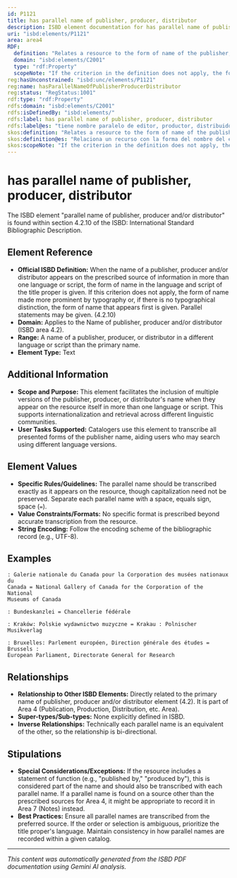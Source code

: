 ```yaml
---
id: P1121
title: has parallel name of publisher, producer, distributor
description: ISBD element documentation for has parallel name of publisher, producer, distributor
uri: "isbd:elements/P1121"
area: area4
RDF:
  definition: "Relates a resource to the form of name of the publisher, producer and/or distributor in the language and script of the title proper when the name appears on the prescribed source of information for the resource in more than one language or script."
  domain: "isbd:elements/C2001"
  type: "rdf:Property"
  scopeNote: "If the criterion in the definition does not apply, the form of name made prominent by typography or, if there is no typographical distinction, the form of name that appears first is used."
reg:hasUnconstrained: "isbd:unc/elements/P1121"
reg:name: hasParallelNameOfPublisherProducerDistributor
reg:status: "RegStatus:1001"
rdf:type: "rdf:Property"
rdfs:domain: "isbd:elements/C2001"
rdfs:isDefinedBy: "isbd:elements/"
rdfs:label: has parallel name of publisher, producer, distributor
rdfs:label@es: "tiene nombre paralelo de editor, productor, distribuidor"
skos:definition: "Relates a resource to the form of name of the publisher, producer and/or distributor in the language and script of the title proper when the name appears on the prescribed source of information for the resource in more than one language or script."
skos:definition@es: "Relaciona un recurso con la forma del nombre del editor, productor y/o distribuidor en la lengua y escritura del título propiamente dicho cuando dicho nombre aparece en la fuente prescrita de información en más de una lengua o escritura."
skos:scopeNote: "If the criterion in the definition does not apply, the form of name made prominent by typography or, if there is no typographical distinction, the form of name that appears first is used."
---
```

# has parallel name of publisher, producer, distributor

The ISBD element "parallel name of publisher, producer and/or distributor" is found within section 4.2.10 of the ISBD: International Standard Bibliographic Description.

## Element Reference

- **Official ISBD Definition:** When the name of a publisher, producer and/or distributor appears on the prescribed source of information in more than one language or script, the form of name in the language and script of the title proper is given. If this criterion does not apply, the form of name made more prominent by typography or, if there is no typographical distinction, the form of name that appears first is given.  Parallel statements may be given. (4.2.10)
- **Domain:**  Applies to the Name of publisher, producer and/or distributor (ISBD area 4.2).
- **Range:** A name of a publisher, producer, or distributor in a different language or script than the primary name.
- **Element Type:** Text

## Additional Information

- **Scope and Purpose:**  This element facilitates the inclusion of multiple versions of the publisher, producer, or distributor's name when they appear on the resource itself in more than one language or script. This supports internationalization and retrieval across different linguistic communities.
- **User Tasks Supported:**  Catalogers use this element to transcribe all presented forms of the publisher name, aiding users who may search using different language versions.

## Element Values

- **Specific Rules/Guidelines:** The parallel name should be transcribed exactly as it appears on the resource, though capitalization need not be preserved.  Separate each parallel name with a space, equals sign, space (` = `).
- **Value Constraints/Formats:** No specific format is prescribed beyond accurate transcription from the resource.
- **String Encoding:**  Follow the encoding scheme of the bibliographic record (e.g., UTF-8).

## Examples

```
: Galerie nationale du Canada pour la Corporation des musées nationaux du
Canada = National Gallery of Canada for the Corporation of the National
Museums of Canada
```

```
: Bundeskanzlei = Chancellerie fédérale
```

```
: Kraków: Polskie wydawnictwo muzyczne = Krakau : Polnischer Musikverlag
```

```
: Bruxelles: Parlement européen, Direction générale des études = Brussels :
European Parliament, Directorate General for Research
```

## Relationships

- **Relationship to Other ISBD Elements:**  Directly related to the primary name of publisher, producer and/or distributor element (4.2). It is part of Area 4 (Publication, Production, Distribution, etc. Area).
- **Super-types/Sub-types:** None explicitly defined in ISBD.
- **Inverse Relationships:**  Technically each parallel name is an equivalent of the other, so the relationship is bi-directional.

## Stipulations

- **Special Considerations/Exceptions:** If the resource includes a statement of function (e.g., "published by," "produced by"), this is considered part of the name and should also be transcribed with each parallel name. If a parallel name is found on a source other than the prescribed sources for Area 4, it might be appropriate to record it in Area 7 (Notes) instead.
- **Best Practices:**  Ensure all parallel names are transcribed from the preferred source. If the order or selection is ambiguous, prioritize the title proper's language. Maintain consistency in how parallel names are recorded within a given catalog.


---

*This content was automatically generated from the ISBD PDF documentation using Gemini AI analysis.*

